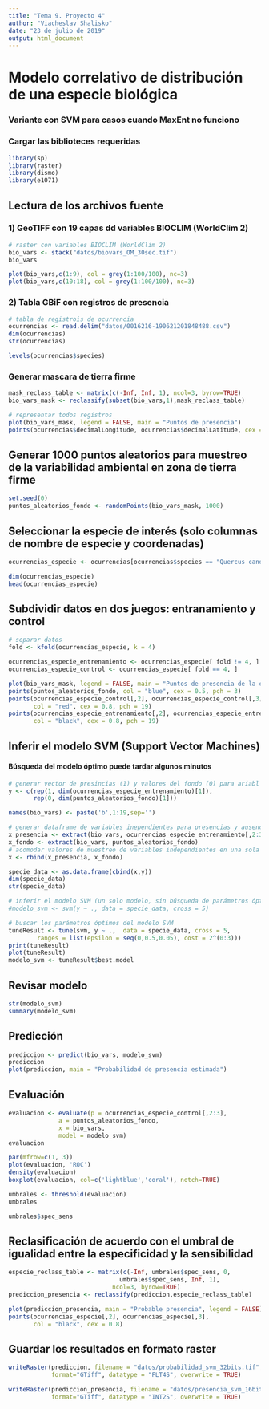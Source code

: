---
title: "Tema 9. Proyecto 4"
author: "Viacheslav Shalisko"
date: "23 de julio de 2019"
output: html_document
---

# Modelo correlativo de distribución de una especie biológica
### Variante con SVM para casos cuando MaxEnt no funciono

### Cargar las biblioteces requeridas

```{r}
library(sp)
library(raster)
library(dismo)
library(e1071)
```


## Lectura de los archivos fuente
### 1) GeoTIFF con 19 capas dd variables BIOCLIM (WorldClim 2)

```{r}
# raster con variables BIOCLIM (WorldClim 2)
bio_vars <- stack("datos/biovars_OM_30sec.tif")
bio_vars

plot(bio_vars,c(1:9), col = grey(1:100/100), nc=3)
plot(bio_vars,c(10:18), col = grey(1:100/100), nc=3)
```

### 2) Tabla GBiF con registros de presencia

```{r}
# tabla de registrois de ocurrencia
ocurrencias <- read.delim("datos/0016216-190621201848488.csv")
dim(ocurrencias)
str(ocurrencias)

levels(ocurrencias$species)

```

### Generar mascara de tierra firme

```{r}
mask_reclass_table <- matrix(c(-Inf, Inf, 1), ncol=3, byrow=TRUE)
bio_vars_mask <- reclassify(subset(bio_vars,1),mask_reclass_table)

# representar todos registros
plot(bio_vars_mask, legend = FALSE, main = "Puntos de presencia")
points(ocurrencias$decimalLongitude, ocurrencias$decimalLatitude, cex = 0.5)

```

## Generar 1000 puntos aleatorios para muestreo de la variabilidad ambiental en zona de tierra firme

```{r}
set.seed(0)
puntos_aleatorios_fondo <- randomPoints(bio_vars_mask, 1000)
```

## Seleccionar la especie de interés (solo columnas de nombre de especie y coordenadas)

```{r}
ocurrencias_especie <- ocurrencias[ocurrencias$species == "Quercus candicans",c("species","decimalLongitude","decimalLatitude")]

dim(ocurrencias_especie)
head(ocurrencias_especie)
```

## Subdividir datos en dos juegos: entranamiento y control

```{r}
# separar datos
fold <- kfold(ocurrencias_especie, k = 4)

ocurrencias_especie_entrenamiento <- ocurrencias_especie[ fold != 4, ]
ocurrencias_especie_control <- ocurrencias_especie[ fold == 4, ]

plot(bio_vars_mask, legend = FALSE, main = "Puntos de presencia de la especie y muestreo")
points(puntos_aleatorios_fondo, col = "blue", cex = 0.5, pch = 3)
points(ocurrencias_especie_control[,2], ocurrencias_especie_control[,3], 
       col = "red", cex = 0.8, pch = 19)
points(ocurrencias_especie_entrenamiento[,2], ocurrencias_especie_entrenamiento[,3], 
       col = "black", cex = 0.8, pch = 19)
```

## Inferir el modelo SVM (Support Vector Machines)
#### Búsqueda del modelo óptimo puede tardar algunos minutos

```{r warning=FALSE}
# generar vector de presincias (1) y valores del fondo (0) para ariabl independiente
y <- c(rep(1, dim(ocurrencias_especie_entrenamiento)[1]),
       rep(0, dim(puntos_aleatorios_fondo)[1]))

names(bio_vars) <- paste('b',1:19,sep='')

# generar dataframe de variables inependientes para presencias y ausencias
x_presencia <- extract(bio_vars, ocurrencias_especie_entrenamiento[,2:3])
x_fondo <- extract(bio_vars, puntos_aleatorios_fondo)
# acomodar valores de muestreo de variables independientes en una sola tabla
x <- rbind(x_presencia, x_fondo)

specie_data <- as.data.frame(cbind(x,y))
dim(specie_data)
str(specie_data)

# inferir el modelo SVM (un solo modelo, sin búsqueda de parámetros óptimos)
#modelo_svm <- svm(y ~ ., data = specie_data, cross = 5)

# buscar los parámetros óptimos del modelo SVM 
tuneResult <- tune(svm, y ~ .,  data = specie_data, cross = 5,
        ranges = list(epsilon = seq(0,0.5,0.05), cost = 2^(0:3)))
print(tuneResult) 
plot(tuneResult)
modelo_svm <- tuneResult$best.model
```

## Revisar modelo

```{r}
str(modelo_svm)
summary(modelo_svm)
```


## Predicción

```{r}
prediccion <- predict(bio_vars, modelo_svm)
prediccion
plot(prediccion, main = "Probabilidad de presencia estimada")
```

## Evaluación

```{r}
evaluacion <- evaluate(p = ocurrencias_especie_control[,2:3], 
              a = puntos_aleatorios_fondo, 
              x = bio_vars,
              model = modelo_svm)
evaluacion

par(mfrow=c(1, 3))
plot(evaluacion, 'ROC')
density(evaluacion)
boxplot(evaluacion, col=c('lightblue','coral'), notch=TRUE)

umbrales <- threshold(evaluacion)
umbrales

umbrales$spec_sens


```

## Reclasificación de acuerdo con el umbral de igualidad entre la especificidad y la sensibilidad

```{r}
especie_reclass_table <- matrix(c(-Inf, umbrales$spec_sens, 0, 
                               umbrales$spec_sens, Inf, 1), 
                             ncol=3, byrow=TRUE)
prediccion_presencia <- reclassify(prediccion,especie_reclass_table)

plot(prediccion_presencia, main = "Probable presencia", legend = FALSE)
points(ocurrencias_especie[,2], ocurrencias_especie[,3], 
       col = "black", cex = 0.8)

```


## Guardar los resultados en formato raster

```{r}
writeRaster(prediccion, filename = "datos/probabilidad_svm_32bits.tif", 
            format="GTiff", datatype = "FLT4S", overwrite = TRUE)

writeRaster(prediccion_presencia, filename = "datos/presencia_svm_16bits.tif", 
            format="GTiff", datatype = "INT2S", overwrite = TRUE)    
```